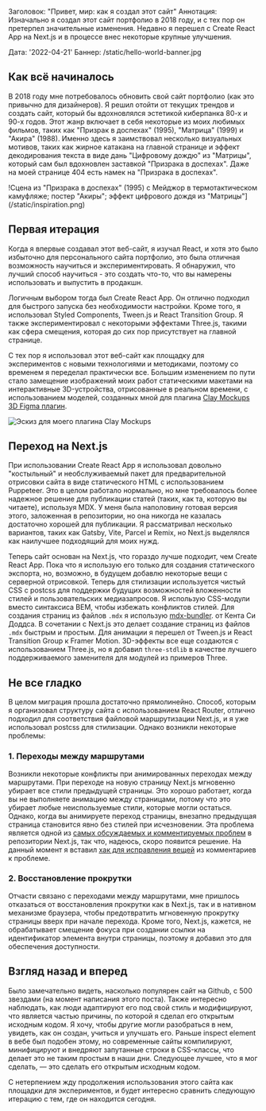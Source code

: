 Заголовок: "Привет, мир: как я создал этот сайт"
Аннотация: Изначально я создал этот сайт портфолио в 2018 году, и с тех пор он претерпел значительные изменения. Недавно я перешел с Create React App на Next.js и в процессе внес некоторые крупные улучшения.

Дата: '2022-04-21'
Баннер: /static/hello-world-banner.jpg

## Как всё начиналось
В 2018 году мне потребовалось обновить свой сайт портфолио (как это привычно для дизайнеров). Я решил отойти от текущих трендов и создать сайт, который бы вдохновлялся эстетикой киберпанка 80-х и 90-х годов. Этот жанр включает в себя некоторые из моих любимых фильмов, таких как "Призрак в доспехах" (1995), "Матрица" (1999) и "Акира" (1988). Именно здесь я заимствовал несколько визуальных мотивов, таких как жирное катакана на главной странице и эффект декодирования текста в виде дань "Цифровому дождю" из "Матрицы", который сам был вдохновлен заставкой "Призрака в доспехах". Даже на моей странице 404 есть намек на "Призрака в доспехах".

!Сцена из "Призрака в доспехах" (1995) с Мейджор в термотактическом камуфляже; постер "Акиры"; эффект цифрового дождя из "Матрицы"](/static/inspiration.png)

## Первая итерация
Когда я впервые создавал этот веб-сайт, я изучал React, и хотя это было избыточно для персонального сайта портфолио, это была отличная возможность научиться и экспериментировать. Я обнаружил, что лучший способ научиться - это создать что-то, что вы намерены использовать и выпустить в продакшн.

Логичным выбором тогда был Create React App. Он отлично подходил для быстрого запуска без необходимости настройки. Кроме того, я использовал Styled Components, Tween.js и React Transition Group. Я также экспериментировал с некоторыми эффектами Three.js, такими как сфера смещения, которая до сих пор присутствует на главной странице.

С тех пор я использовал этот веб-сайт как площадку для экспериментов с новыми технологиями и методиками, поэтому со временем я переделал практически все. Большим изменением по пути стало замещение изображений моих работ статическими макетами на интерактивные 3D-устройства, отрисованные в реальном времени, с использованием моделей, созданных мной для плагина [Clay Mockups 3D Figma плагин](https://www.figma.com/community/plugin/819335598581469537/Clay-Mockups-3D).

![Эскиз для моего плагина Clay Mockups](/static/clay-mockups.png)

## Переход на Next.js

При использовании Create React App я использовал довольно "костыльный" и необслуживаемый пакет для предварительной отрисовки сайта в виде статического HTML с использованием Puppeteer. Это в целом работало нормально, но мне требовалось более надежное решение для публикации статей (таких, как та, которую вы читаете), используя MDX. У меня была наполовину готовая версия этого, заложенная в репозитории, но она никогда не казалась достаточно хорошей для публикации. Я рассматривал несколько вариантов, таких как Gatsby, Vite, Parcel и Remix, но Next.js выделялся как наилучшее подходящий для моих нужд.

Теперь сайт основан на Next.js, что гораздо лучше подходит, чем Create React App. Пока что я использую его только для создания статического экспорта, но, возможно, в будущем добавлю некоторые вещи с серверной отрисовкой.
Теперь для стилизации используется чистый CSS с postcss для поддержки будущих возможностей вложенности стилей и пользовательских медиазапросов. Я использую CSS-модули вместо синтаксиса BEM, чтобы избежать конфликтов стилей.
Для создания страниц из файлов `.mdx` я использую [mdx-bundler](https://github.com/kentcdodds/mdx-bundler). от Кента Си Доддса. В сочетании с Next.js это делает создание страниц из файлов `.mdx` быстрым и простым.
Для анимации я перешел от Tween.js и React Transition Group к Framer Motion.
3D-эффекты все еще создаются с использованием Three.js, но я добавил `three-stdlib` в качестве лучшего поддерживаемого заменителя для модулей из примеров Three.

## Не все гладко


В целом миграция прошла достаточно прямолинейно. Способ, которым я организовал структуру сайта с использованием React Router, отлично подходил для соответствия файловой маршрутизации Next.js, и я уже использовал postcss для стилизации. Однако возникли некоторые проблемы:

### 1. Переходы между маршрутами

Возникли некоторые конфликты при анимированных переходах между маршрутами. При переходе на новую страницу Next.js мгновенно убирает все стили предыдущей страницы. Это хорошо работает, когда вы не выполняете анимацию между страницами, потому что это убирает любые неиспользуемые стили, которые могли остаться. Однако, когда вы анимируете переход страницы, внезапно предыдущая страница становится явно без стилей при исчезновении. Эта проблема является одной из [самых обсуждаемых и комментируемых проблем](https://github.com/vercel/next.js/issues/17464) в репозитории Next.js, так что, надеюсь, скоро появится решение. На данный момент я вставил [хак для исправления вещей](https://github.com/vercel/next.js/issues/17464#issuecomment-796430107) из комментариев к проблеме.

### 2. Восстановление прокрутки

Отчасти связано с переходами между маршрутами, мне пришлось отказаться от восстановления прокрутки как в Next.js, так и в нативном механизме браузера, чтобы предотвратить мгновенную прокрутку страницы вверх при начале перехода. Кроме того, Next.js, кажется, не обрабатывает смещение фокуса при создании ссылки на идентификатор элемента внутри страницы, поэтому я добавил это для обеспечения доступности.

## Взгляд назад и вперед

Было замечательно видеть, насколько популярен сайт на Github, с 500 звездами (на момент написания этого поста). Также интересно наблюдать, как люди адаптируют его под свой стиль и модифицируют, что является частью причины, по которой я сделал его открытым исходным кодом. Я хочу, чтобы другие могли разобраться в нем, увидеть, как он создан, учиться и улучшать его. Раньше inspect element в вебе был подобен этому, но современные сайты компилируют, минифицируют и внедряют запутанные строки в CSS-классы, что делает это не таким простым в наши дни. Следующее лучшее, что я мог сделать, — это сделать его открытым исходным кодом.

С нетерпением жду продолжения использования этого сайта как площадки для экспериментов, и будет интересно сравнить следующую итерацию с тем, где он находится сегодня.

